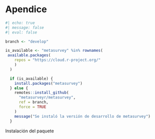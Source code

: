 # Apendice {#sec-appA}



::: {#lst-install-metasurvey}

```r
#| echo: true
#| message: false
#| eval: false

branch <- "develop"

is_available <- "metasurvey" %in% rownames(
 available.packages(
    repos = "https://cloud.r-project.org/"
    )
  )

  if (is_available) {
    install.packages("metasurvey")
  } else {
    remotes::install_github(
      "metasurveyr/metasurvey",
      ref = branch,
      force = TRUE
    )
    message("Se instaló la versión de desarrollo de metasurvey")
  }
```

Instalación del paquete
:::

